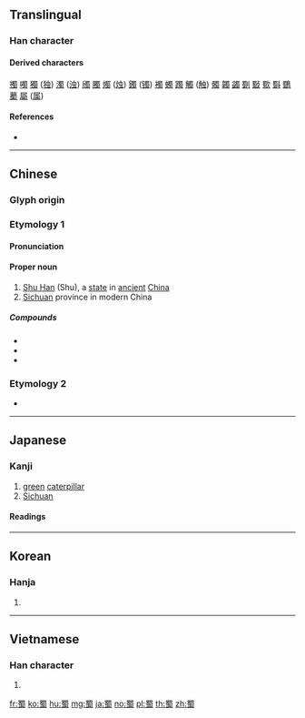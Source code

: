 {{character info/new}}
==Translingual==

===Han character===
{{Han char|rn=142|rad=虫|as=07|sn=13|canj=WLPLI|four=60127|ids=⿱罒𠣜}}

====Derived characters====
[[擉]] [[噣]] [[獨]] ([[独]]) [[濁]] ([[浊]]) [[斶]] [[臅]] [[燭]] ([[烛]]) [[鐲]] ([[镯]]) [[襡]] [[蠋]] [[躅]] [[觸]] ([[触]]) [[髑]] [[韣]] [[蠲]] [[劅]] [[斀]] [[歜]] [[斣]] [[鸀]] [[薥]] [[屬]] ([[属]])

====References====
* {{Han ref|kx=1084.040|dkj=33086|dj=1551.210|hdz=42921.130|uh=8700|ud=34560|bh=B8BE|bd=47294}}

----

==Chinese==
{{zh-forms}}

===Glyph origin===
{{Han etym}}

===Etymology 1===

====Pronunciation====
{{zh-pron
|m=shǔ
|m-s=su2
|c=suk6
|mn=sio̍k
|mc=y
|oc=y
|ma=
|cat=pn
}}

====Proper noun====
{{zh-proper noun}}

# [[w:Shu Han|Shu Han]] (Shu), a [[state]] in [[ancient]] [[China]]
# [[Sichuan]] province in modern China

=====Compounds=====
* {{zh-l|古蜀}}
* {{zh-l|蜀國}}
* {{zh-l|蜀葵}}

===Etymology 2===
*{{zh-see|一|v}}

----

==Japanese==

===Kanji===
{{ja-kanji|grade=uc|rs=虫07}}

# [[green]] [[caterpillar]]
# [[Sichuan]]

====Readings====
{{ja-readings
|goon=[[ぞく]] (zoku)
|kanon=[[しょく]] (shoku)
|kun=[[いもむし]] (imomushi)
}}

----

==Korean==

===Hanja===
{{ko-hanja|hangeul=촉|eumhun=나라이름|rv=chok|mr=ch'ok|y=chok}}

# {{defn|lang=ko|sort=虫07}}

----

==Vietnamese==

===Han character===
{{vi-hantu|[[xọc]], [[thục]]|rs=虫07}}

# {{defn|lang=vi|sort=虫07}}

[[fr:蜀]]
[[ko:蜀]]
[[hu:蜀]]
[[mg:蜀]]
[[ja:蜀]]
[[no:蜀]]
[[pl:蜀]]
[[th:蜀]]
[[zh:蜀]]